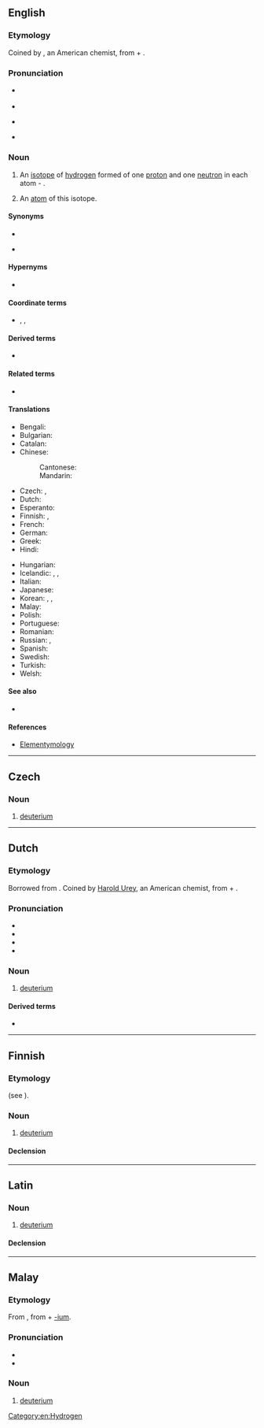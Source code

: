 {{also|Deuterium|deutérium}}
==English==
{{wikipedia}}

===Etymology===
{{root|en|ine-pro|*-teros}}
Coined by {{w|Harold Urey}}, an American chemist, from {{uder|en|grc|δεύτερος||second}} + {{m|en|-ium}}.

===Pronunciation===
* {{a|UK}} {{IPA|en|/djuːˈtɪəɹɪəm/|/dʒuːˈtɪəɹɪəm/}}
* {{audio|en|LL-Q1860 (eng)-Vealhurl-deuterium.wav|Audio (Southern England)}}
* {{a|US}} {{IPA|en|/djuːˈtɪɹi.əm/}}
* {{hyph|en|deu|te|ri|um}}

===Noun===
{{en-noun}}

# {{lb|en|isotope}} An [[isotope]] of [[hydrogen]] formed of one [[proton]] and one [[neutron]] in each atom - {{nuclide|2|1|H}}. [[Category:en:Hydrogen]]
#: {{ux|en|[[heavy water|Heavy water]] is "heavy" because it contains '''deuterium'''.}}
# An [[atom]] of this isotope.
#: {{ux|en|There were about 80 '''deuteriums''' for every million protiums, and virtually no tritium.}}

====Synonyms====
* {{l|en|heavy hydrogen}}
* {{l|en|D}} {{qualifier|chemical symbol}}

====Hypernyms====
* {{l|en|hydrogen}}

====Coordinate terms====
* {{sense|isotopes of hydrogen}} {{l|en|protium}}, {{l|en|tritium}}, {{l|en|quadrium}}

====Derived terms====
* {{l|en|deuterium oxide}}

====Related terms====
* {{l|en|deuteron}}

====Translations====
{{trans-top-also|isotope of hydrogen|heavy hydrogen}}
* Bengali: {{t|bn|ডিউটেরিয়াম}}
* Bulgarian: {{t|bg|деуте́рий|m}}
* Catalan: {{t+|ca|deuteri|m}}
* Chinese:
*: Cantonese: {{t+|yue|氘|tr=dou1|sc=Hani}}
*: Mandarin: {{t+|cmn|氘|tr=dāo|sc=Hani}}
* Czech: {{t|cs|těžký vodík|m}}, {{t+|cs|deuterium|n}}
* Dutch: {{t+|nl|deuterium|n}}
* Esperanto: {{t|eo|deŭterio}}
* Finnish: {{t+|fi|raskas vety}}, {{t+|fi|deuterium}}
* French: {{t+|fr|deutérium|m}}
* German: {{t+|de|Deuterium|n}}
* Greek: {{t|el|δευτέριο|n}}
* Hindi: {{t|hi|भारी उदजन}}
{{trans-mid}}
* Hungarian: {{t+|hu|deutérium}}
* Icelandic: {{t|is|tvívetni|n}}, {{t|is|þungt vetni|n}}, {{t|is|þungavetni|n}}
* Italian: {{t+|it|deuterio|m}}
* Japanese: {{t+|ja|重水素|tr=じゅうすいそ, jūsuiso|sc=Jpan}}
* Korean: {{t+|ko|중수소(重水素)}}, {{t|ko|듀테륨}}, {{t|ko|이중수소(二重水素)}}
* Malay: {{t|ms|deuterium}}
* Polish: {{t+|pl|deuter|m}}
* Portuguese: {{t+|pt|deutério|m}}
* Romanian: {{t+|ro|deuteriu|n}}
* Russian: {{t+|ru|дейте́рий|m|tr=dɛjtɛ́rij}}, {{t+|ru|дейте́рий|m}}
* Spanish: {{t|es|deuterio|m}}
* Swedish: {{t+|sv|deuterium|n}}
* Turkish: {{t+|tr|döteryum}}
* Welsh: {{t|cy|dewteriwm}}
{{trans-bottom}}

====See also====
* {{l|en|heavy water}}

====References====
* [http://elements.vanderkrogt.net/element.php?sym=H Elementymology]

----

==Czech==

===Noun===
{{cs-noun|g=n}}

# [[#English|deuterium]] {{gloss|isotope of hydrogen}}

----

==Dutch==
{{wikipedia|lang=nl}}

===Etymology===
Borrowed from {{bor|nl|en|deuterium}}. Coined by [[:w:Harold Urey|Harold Urey]], an American chemist, from {{der|nl|grc|δεύτερος||second}} + {{m|la|-ium}}.

===Pronunciation===
* {{IPA|nl|/ˌdœy̯ˈteː.ri.ʏm/}}
* {{audio|nl|Nl-deuterium.ogg|Audio}}
* {{hyphenation|nl|deu|te|ri|um}}
* {{rhymes|nl|eːriʏm}}

===Noun===
{{nl-noun|n|-|-}}

# [[#English|deuterium]]

====Derived terms====
* {{l|nl|deuteriumkern}}

----

==Finnish==

===Etymology===
{{internationalism|fi}} (see {{cog|en|deuterium}}).

===Noun===
{{fi-noun}}

# {{lb|fi|isotope}} [[#English|deuterium]]

====Declension====
{{fi-decl-risti|deuterium|||a|i=0}}

----

==Latin==

===Noun===
{{la-noun|deuterium<2>}}

# [[#English|deuterium]]

====Declension====
{{la-ndecl|deuterium<2>}}

----

==Malay==
{{wikipedia|lang=ms}}

===Etymology===
From {{uder|ms|en|hydrogen}}, from {{uder|ms|grc|δεύτερος||second}} + [[-ium]].

===Pronunciation===
* {{IPA|ms|[deutəriom]|[deutəriəm]|[diutəriəm]}}
* {{rhymes|ms|iom|jom|om}}

===Noun===
{{head|ms|noun}}

# {{lb|ms|isotope}} [[#English|deuterium]] {{gloss|isotope of hydrogen}}